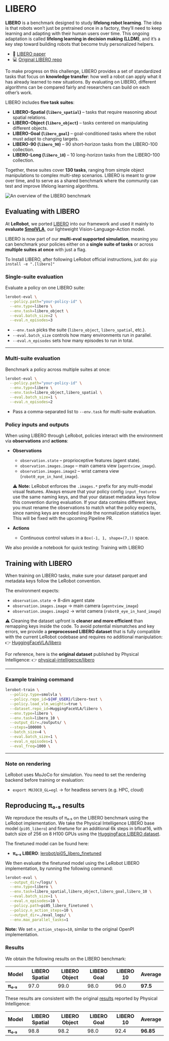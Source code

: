 # LIBERO

**LIBERO** is a benchmark designed to study **lifelong robot learning**. The idea is that robots won’t just be pretrained once in a factory, they’ll need to keep learning and adapting with their human users over time. This ongoing adaptation is called **lifelong learning in decision making (LLDM)**, and it’s a key step toward building robots that become truly personalized helpers.

- 📄 [LIBERO paper](https://arxiv.org/abs/2306.03310)
- 💻 [Original LIBERO repo](https://github.com/Lifelong-Robot-Learning/LIBERO)

To make progress on this challenge, LIBERO provides a set of standardized tasks that focus on **knowledge transfer**: how well a robot can apply what it has already learned to new situations. By evaluating on LIBERO, different algorithms can be compared fairly and researchers can build on each other’s work.

LIBERO includes **five task suites**:

- **LIBERO-Spatial (`libero_spatial`)** – tasks that require reasoning about spatial relations.
- **LIBERO-Object (`libero_object`)** – tasks centered on manipulating different objects.
- **LIBERO-Goal (`libero_goal`)** – goal-conditioned tasks where the robot must adapt to changing targets.
- **LIBERO-90 (`libero_90`)** – 90 short-horizon tasks from the LIBERO-100 collection.
- **LIBERO-Long (`libero_10`)** – 10 long-horizon tasks from the LIBERO-100 collection.

Together, these suites cover **130 tasks**, ranging from simple object manipulations to complex multi-step scenarios. LIBERO is meant to grow over time, and to serve as a shared benchmark where the community can test and improve lifelong learning algorithms.

![An overview of the LIBERO benchmark](https://libero-project.github.io/assets/img/libero/fig1.png)

## Evaluating with LIBERO

At **LeRobot**, we ported [LIBERO](https://github.com/Lifelong-Robot-Learning/LIBERO) into our framework and used it mainly to **evaluate [SmolVLA](https://huggingface.co/docs/lerobot/en/smolvla)**, our lightweight Vision-Language-Action model.

LIBERO is now part of our **multi-eval supported simulation**, meaning you can benchmark your policies either on a **single suite of tasks** or across **multiple suites at once** with just a flag.

To Install LIBERO, after following LeRobot official instructions, just do:
`pip install -e ".[libero]"`

### Single-suite evaluation

Evaluate a policy on one LIBERO suite:

```bash
lerobot-eval \
  --policy.path="your-policy-id" \
  --env.type=libero \
  --env.task=libero_object \
  --eval.batch_size=2 \
  --eval.n_episodes=3
```

- `--env.task` picks the suite (`libero_object`, `libero_spatial`, etc.).
- `--eval.batch_size` controls how many environments run in parallel.
- `--eval.n_episodes` sets how many episodes to run in total.

---

### Multi-suite evaluation

Benchmark a policy across multiple suites at once:

```bash
lerobot-eval \
  --policy.path="your-policy-id" \
  --env.type=libero \
  --env.task=libero_object,libero_spatial \
  --eval.batch_size=1 \
  --eval.n_episodes=2
```

- Pass a comma-separated list to `--env.task` for multi-suite evaluation.

### Policy inputs and outputs

When using LIBERO through LeRobot, policies interact with the environment via **observations** and **actions**:

- **Observations**
  - `observation.state` – proprioceptive features (agent state).
  - `observation.images.image` – main camera view (`agentview_image`).
  - `observation.images.image2` – wrist camera view (`robot0_eye_in_hand_image`).

  ⚠️ **Note:** LeRobot enforces the `.images.*` prefix for any multi-modal visual features. Always ensure that your policy config `input_features` use the same naming keys, and that your dataset metadata keys follow this convention during evaluation.
  If your data contains different keys, you must rename the observations to match what the policy expects, since naming keys are encoded inside the normalization statistics layer.
  This will be fixed with the upcoming Pipeline PR.

- **Actions**
  - Continuous control values in a `Box(-1, 1, shape=(7,))` space.

We also provide a notebook for quick testing:
Training with LIBERO

## Training with LIBERO

When training on LIBERO tasks, make sure your dataset parquet and metadata keys follow the LeRobot convention.

The environment expects:

- `observation.state` → 8-dim agent state
- `observation.images.image` → main camera (`agentview_image`)
- `observation.images.image2` → wrist camera (`robot0_eye_in_hand_image`)

⚠️ Cleaning the dataset upfront is **cleaner and more efficient** than remapping keys inside the code.
To avoid potential mismatches and key errors, we provide a **preprocessed LIBERO dataset** that is fully compatible with the current LeRobot codebase and requires no additional manipulation:
👉 [HuggingFaceVLA/libero](https://huggingface.co/datasets/HuggingFaceVLA/libero)

For reference, here is the **original dataset** published by Physical Intelligence:
👉 [physical-intelligence/libero](https://huggingface.co/datasets/physical-intelligence/libero)

---

### Example training command

```bash
lerobot-train \
  --policy.type=smolvla \
  --policy.repo_id=${HF_USER}/libero-test \
  --policy.load_vlm_weights=true \
  --dataset.repo_id=HuggingFaceVLA/libero \
  --env.type=libero \
  --env.task=libero_10 \
  --output_dir=./outputs/ \
  --steps=100000 \
  --batch_size=4 \
  --eval.batch_size=1 \
  --eval.n_episodes=1 \
  --eval_freq=1000 \
```

---

### Note on rendering

LeRobot uses MuJoCo for simulation. You need to set the rendering backend before training or evaluation:

- `export MUJOCO_GL=egl` → for headless servers (e.g. HPC, cloud)

## Reproducing π₀.₅ results

We reproduce the results of π₀.₅ on the LIBERO benchmark using the LeRobot implementation. We take the Physical Intelligence LIBERO base model (`pi05_libero`) and finetune for an additional 6k steps in bfloat16, with batch size of 256 on 8 H100 GPUs using the [HuggingFace LIBERO dataset](https://huggingface.co/datasets/HuggingFaceVLA/libero).

The finetuned model can be found here:

- **π₀.₅ LIBERO**: [lerobot/pi05_libero_finetuned](https://huggingface.co/lerobot/pi05_libero_finetuned)

We then evaluate the finetuned model using the LeRobot LIBERO implementation, by running the following command:

```bash
lerobot-eval \
  --output_dir=/logs/ \
  --env.type=libero \
  --env.task=libero_spatial,libero_object,libero_goal,libero_10 \
  --eval.batch_size=1 \
  --eval.n_episodes=10 \
  --policy.path=pi05_libero_finetuned \
  --policy.n_action_steps=10 \
  --output_dir=./eval_logs/ \
  --env.max_parallel_tasks=1
```

**Note:** We set `n_action_steps=10`, similar to the original OpenPI implementation.

### Results

We obtain the following results on the LIBERO benchmark:

| Model    | LIBERO Spatial | LIBERO Object | LIBERO Goal | LIBERO 10 | Average  |
| -------- | -------------- | ------------- | ----------- | --------- | -------- |
| **π₀.₅** | 97.0           | 99.0          | 98.0        | 96.0      | **97.5** |

These results are consistent with the original [results](https://github.com/Physical-Intelligence/openpi/tree/main/examples/libero#results) reported by Physical Intelligence:

| Model    | LIBERO Spatial | LIBERO Object | LIBERO Goal | LIBERO 10 | Average   |
| -------- | -------------- | ------------- | ----------- | --------- | --------- |
| **π₀.₅** | 98.8           | 98.2          | 98.0        | 92.4      | **96.85** |
